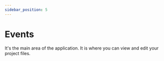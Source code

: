 ```yaml
---
sidebar_position: 5
---
```



# Events

It's the main area of the application. It is where you can view and edit your project files.
